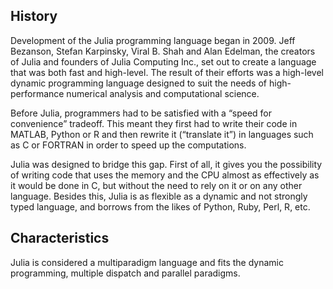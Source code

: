 ## History

Development of the Julia programming language began in 2009. Jeff Bezanson, Stefan Karpinsky, Viral B. Shah and Alan Edelman, the creators of Julia and founders of Julia Computing Inc., set out to create a language that was both fast and high-level. The result of their efforts was a high-level dynamic programming language designed to suit the needs of high-performance numerical analysis and computational science.

Before Julia, programmers had to be satisfied with a "speed for convenience" tradeoff. This meant they first had to write their code in MATLAB, Python or R and then rewrite it ("translate it") in languages such as C or FORTRAN in order to speed up the computations.

Julia was designed to bridge this gap. First of all, it gives you the possibility of writing code that uses the memory and the CPU almost as effectively as it would be done in C, but without the need to rely on it or on any other language. Besides this, Julia is as flexible as a dynamic and not strongly typed language, and borrows from the likes of Python, Ruby, Perl, R, etc. 

## Characteristics

Julia is considered a multiparadigm language and fits the dynamic programming, multiple dispatch and parallel paradigms.